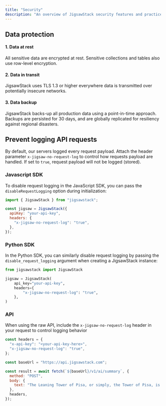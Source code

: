 ```yaml
---
title: "Security"
description: "An overview of JigsawStack security features and practices."
---
```


## Data protection

#### 1. Data at rest

All sensitive data are encrypted at rest. Sensitive collections and tables also use row-level encryption.

#### 2. Data in transit

JigsawStack uses TLS 1.3 or higher everywhere data is transmitted over potentially insecure networks.

#### 3. Data backup

JigsawStack backs-up all production data using a point-in-time approach. Backups are persisted for 30 days, and are globally replicated for resiliency against regional disasters.

## Prevent logging API requests

By default, our servers logged every request payload. Attach the header parameter `x-jigsaw-no-request-log` to control how requests payload are handled. If set to `true`, request payload will not be logged (stored).

### Javascript SDK

To disable request logging in the JavaScript SDK, you can pass the `disableRequestLogging` option during initialization:

```javascript setup.ts
import { JigsawStack } from "jigsawstack";

const jigsaw = JigsawStack({
  apiKey: "your-api-key",
  headers: {
    "x-jigsaw-no-request-log": "true",
  },
});
```

### Python SDK

In the Python SDK, you can similarly disable request logging by passing the `disable_request_logging` argument when creating a JigsawStack instance:

```python setup.py
from jigsawstack import JigsawStack

jigsaw = JigsawStack(
    api_key="your-api-key",
    headers={
        "x-jigsaw-no-request-log": "true",
    },
)
```

### API

When using the raw API, include the `x-jigsaw-no-request-log` header in your request to control logging behavior

```javascript
const headers = {
  "x-api-key": "<your-api-key-here>",
  "x-jigsaw-no-request-log": "true",
};

const baseUrl = "https://api.jigsawstack.com";

const result = await fetch(`${baseUrl}/v1/ai/summary`, {
  method: "POST",
  body: {
    text: "The Leaning Tower of Pisa, or simply, the Tower of Pisa, is the campanile, or freestanding bell tower, of Pisa Cathedral",
  },
  headers,
});
```
